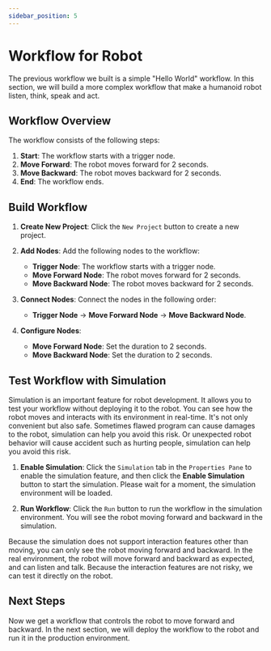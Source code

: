 ```yaml
---
sidebar_position: 5
---
```


# Workflow for Robot

The previous workflow we built is a simple "Hello World" workflow. In this section, we will build a more complex workflow that make a humanoid robot listen, think, speak and act.

## Workflow Overview

The workflow consists of the following steps:

1. **Start**: The workflow starts with a trigger node.
2. **Move Forward**: The robot moves forward for 2 seconds.
3. **Move Backward**: The robot moves backward for 2 seconds.
4. **End**: The workflow ends.

## Build Workflow

1. **Create New Project**: Click the `New Project` button to create a new project.
2. **Add Nodes**: Add the following nodes to the workflow:

   - **Trigger Node**: The workflow starts with a trigger node.
   - **Move Forward Node**: The robot moves forward for 2 seconds.
   - **Move Backward Node**: The robot moves backward for 2 seconds.

3. **Connect Nodes**: Connect the nodes in the following order:

   - **Trigger Node** -> **Move Forward Node** -> **Move Backward Node**.

4. **Configure Nodes**:

   - **Move Forward Node**: Set the duration to 2 seconds.
   - **Move Backward Node**: Set the duration to 2 seconds.

## Test Workflow with Simulation

Simulation is an important feature for robot development. It allows you to test your workflow without deploying it to the robot. You can see how the robot moves and interacts with its environment in real-time. It's not only convenient but also safe. Sometimes flawed program can cause damages to the robot, simulation can help you avoid this risk. Or unexpected robot behavior will cause accident such as hurting people, simulation can help you avoid this risk.

1. **Enable Simulation**: Click the `Simulation` tab in the `Properties Pane` to enable the simulation feature, and then click the **Enable Simulation** button to start the simulation. Please wait for a moment, the simulation environment will be loaded.

2. **Run Workflow**: Click the `Run` button to run the workflow in the simulation environment. You will see the robot moving forward and backward in the simulation.

Because the simulation does not support interaction features other than moving, you can only see the robot moving forward and backward. In the real environment, the robot will move forward and backward as expected, and can listen and talk. Because the interaction features are not risky, we can test it directly on the robot.

## Next Steps

Now we get a workflow that controls the robot to move forward and backward. In the next section, we will deploy the workflow to the robot and run it in the production environment.